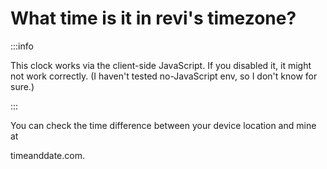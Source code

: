 # What time is it in revi's timezone?

<!--
SPDX-FileCopyrightText: (C) 2024 Hong Yongmin (https://revi.xyz/) <yewon@revi.email>

SPDX-License-Identifier: LicenseRef-CC-BY-2.0-KR
-->


:::info

This clock works via the client-side JavaScript.
If you disabled it, it might not work correctly.
(I haven't tested no-JavaScript env, so I don't know for sure.)

:::

<!-- markdownlint-disable -->

<Clock />

<!-- markdownlint-enable -->

<!-- When you update timezone here... -->
<!-- update ../src/components/timer/index.js as well. -->

You can check the time difference between your device location and mine at
<Link to="https://www.timeanddate.com/time/zones/kst">timeanddate.com</Link>.
